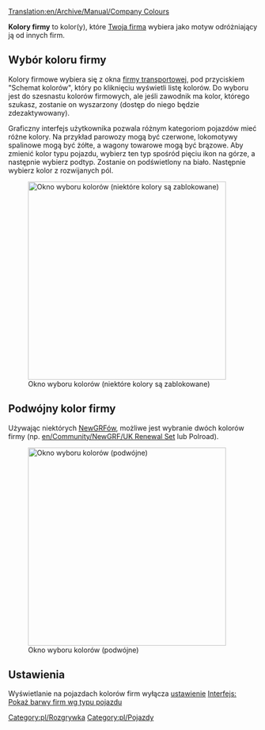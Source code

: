 [[Translation:en/Archive/Manual/Company Colours]]


'''Kolory firmy''' to kolor(y), które [[pl/Manual/Firma transportowa|Twoja firma]] wybiera jako motyw odróżniający ją od innych firm.

==Wybór koloru firmy==

Kolory firmowe wybiera się z okna [[pl/Manual/Firma transportowa|firmy transportowej]], pod przyciskiem "Schemat kolorów", który po kliknięciu wyświetli listę kolorów. Do wyboru jest do szesnastu kolorów firmowych, ale jeśli zawodnik ma kolor, którego szukasz, zostanie on wyszarzony (dostęp do niego będzie zdezaktywowany).

Graficzny interfejs użytkownika pozwala różnym kategoriom pojazdów mieć różne kolory. Na przykład parowozy mogą być czerwone, lokomotywy spalinowe mogą być żółte, a wagony towarowe mogą być brązowe. Aby zmienić kolor typu pojazdu, wybierz ten typ spośród pięciu ikon na górze, a następnie wybierz podtyp. Zostanie on podświetlony na biało. Następnie wybierz kolor z rozwijanych pól.

[[File:pl/Schemat kolorów.png|thumb|400px|center|Okno wyboru kolorów (niektóre kolory są zablokowane)]]

==Podwójny kolor firmy==
Używając niektórych [[pl/Manual/NewGRF|NewGRFów]], możliwe jest wybranie dwóch kolorów firmy (np. [[en/Community/NewGRF/UK Renewal Set]] lub Polroad). 

[[File:pl/Schemat kolorów2.png|thumb|400px|center|Okno wyboru kolorów (podwójne)]]
==Ustawienia==

Wyświetlanie na pojazdach kolorów firm wyłącza [[pl/Archive/Manual/Settings/Ustawienia|ustawienie]] [[pl/Ustawienia/Interfejs#pokaz-barwy-firm-wg-typu-pojazdu|Interfejs: Pokaż barwy firm wg typu pojazdu]]

<!--
==See Also==
*[[Transport Company]]
Tej sekcji w języku polskim nie ma, link podany jest przecież w pierwszym akapicie
-->

[[Category:pl/Rozgrywka]]
[[Category:pl/Pojazdy]]